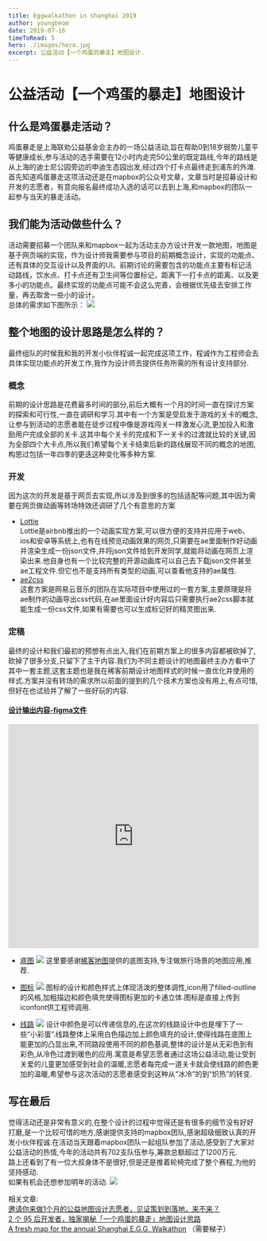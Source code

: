 ```yaml
---
title: Eggwalkathon in shanghai 2019
author: youngbeom
date: 2019-07-16
timeToRead: 5
hero: ./images/hero.jpg
excerpt: 公益活动【一个鸡蛋的暴走】地图设计.
---
```


# 公益活动【一个鸡蛋的暴走】地图设计

## 什么是鸡蛋暴走活动？
鸡蛋暴走是上海联劝公益基金会主办的一场公益活动,旨在帮助0到18岁弱势儿童平等健康成长,参与活动的选手需要在12小时内走完50公里的既定路线,今年的路线是从上海的迪士尼公园旁边的申迪生态园出发,经过四个打卡点最终走到浦东的外滩.    
首先知道鸡蛋暴走这项活动还是在mapbox的公众号文章，文章当时是招募设计和开发的志愿者，有意向报名最终成功入选的话可以去到上海,和mapbox的团队一起参与当天的暴走活动。

## 我们能为活动做些什么？
活动需要招募一个团队来和mapbox一起为活动主办方设计开发一款地图，地图是基于网页端的实现，作为设计师我需要参与项目的前期概念设计，实现的功能点、还有具体的交互设计以及界面的UI。前期讨论的需要包含的功能点主要有标记活动路线，饮水点、打卡点还有卫生间等位置标记，距离下一打卡点的距离、以及更多小的功能点。最终实现的功能点可能不会这么完善，会根据优先级去安排工作量，再去取舍一些小的设计。  
总体的需求如下图所示：
![](./images/Eggwalkathon-in-shanghai-2019-1.jpeg)

## 整个地图的设计思路是怎么样的？
最终组队的时候我和我的开发小伙伴程诚一起完成这项工作，程诚作为工程师会去具体实现功能点的开发工作,我作为设计师去提供任务所需的所有设计支持部分.
### 概念
前期的设计思路是花费最多时间的部分,前后大概有一个月的时间一直在探讨方案的探索和可行性,一直在调研和学习.其中有一个方案是受启发于游戏的关卡的概念,让参与到活动的志愿者能在徒步过程中像是游戏闯关一样激发心流,更加投入和激励用户完成全部的关卡.这其中每个关卡的完成和下一关卡的过渡就比较的关键,因为全部四个大卡点,所以我们希望每个关卡结束后新的路线展现不同的概念的地图,构思过包括一年四季的更迭这种变化等多种方案.
### 开发
因为这次的开发是基于网页去实现,所以涉及到很多的包括适配等问题,其中因为需要在网页做动画等转场特效还调研了几个有意思的方案
* [Lottie](https://lottiefiles.com/?page=1)  
Lottie是airbnb推出的一个动画实现方案,可以很方便的支持并应用于web、ios和安卓等系统上,也有在线预览动画效果的网页,只需要在ae里面制作好动画并渲染生成一份json文件,并将json文件给到开发同学,就能将动画在网页上渲染出来.他自身也有一个比较完整的开源动画库可以自己去下载json文件甚至ae工程文件.但它也不是支持所有类型的动画,可以查看他支持的ae属性.
* [ae2css](https://github.com/bigxixi/ae2css)  
这套方案是网易云音乐的团队在实际项目中使用过的一套方案,主要原理是将ae制作的动画导出css代码,在ae里面设计好内容后只需要执行ae2css脚本就能生成一份css文件,如果有需要也可以生成标记好的精灵图出来.
### 定稿
最终的设计和我们最初的预想有点出入,我们在前期方案上的很多内容都被砍掉了,砍掉了很多分支,只留下了主干内容.我们为不同主题设计的地图最终主办方看中了其中一套主题,这套主题也是我在稀客前期设计地图样式的时候一直优化并使用的样式.方案并没有转场的需求所以前面的提到的几个技术方案也没有用上,有点可惜,但好在也试验并了解了一些好玩的内容.  
#### [设计输出内容-figma文件](https://www.figma.com/file/ew3L0HNNOGtLR9mXDSccFC/EggWalkathon-style-1)

<p><iframe style="border: none;" src="https://www.figma.com/embed?embed_host=share&url=https%3A%2F%2Fwww.figma.com%2Ffile%2Few3L0HNNOGtLR9mXDSccFC%2FEggWalkathon-style-1%3Fnode-id%3D0%253A1" width="100%" height="450" allowfullscreen="allowfullscreen"></iframe> </p> 



* [底图](https://api.mapbox.com/styles/v1/youngbeom/cjtjoc0n41pxj1fqr8cq0l7od.html?fresh=true&title=true&access_token=pk.eyJ1IjoieW91bmdiZW9tIiwiYSI6ImNpc2ZxMXpvbTAxb2wzbm52cWI3d21xd3kifQ.-8V1Aipme2wTcp_9R95p7w#11.1/31.1903/121.5621)
![](./images/Eggwalkathon-in-shanghai-2019-2.png)
这里要感谢[稀客地图](http://app.ckditu.com)提供的底图支持,专注做旅行场景的地图应用,推荐.

* [图标](https://www.iconfont.cn/collections/detail?cid=18856)
![](./images/Eggwalkathon-in-shanghai-2019-3.jpeg)
图标的设计和颜色样式上体现活泼的整体调性,icon用了filled-outline的风格,加粗描边和颜色填充使得图标更加的卡通立体.图标是直接上传到iconfont供工程师调用.

* [线路](https://docs.mapbox.com/mapbox-gl-js/example/line-gradient/)
![](./images/Eggwalkathon-in-shanghai-2019-4.png)
设计中颜色是可以传递信息的,在这次的线路设计中也是埋下了一些“小彩蛋”.线路整体上采用白色描边加上颜色填充的设计,使得线路在底图上能更加的凸显出来,不同路段使用不同的颜色基调,整体的设计是从无彩色到有彩色,从冷色过渡到暖色的应用.寓意是希望志愿者通过这场公益活动,能让受到关爱的儿童更加感受到社会的温暖,志愿者每完成一道关卡就会使线路的颜色更加的温暖,希望参与这次活动的志愿者感受到这种从“冰冷”的到“炽热”的转变.

## 写在最后
觉得活动还是非常有意义的,在整个设计的过程中觉得还是有很多的细节没有好好打磨,是一个比较可惜的地方,感谢提供支持的mapbox团队,感谢超级细致认真的开发小伙伴程诚.在活动当天跟着mapbox团队一起组队参加了活动,感受到了大家对公益活动的热情,今年的活动共有702支队伍参与,筹款总额超过了1200万元.  
路上还看到了有一位大叔身体不是很好,但是还是推着轮椅完成了整个赛程,为他的坚持感动.    
如果有机会还想参加明年的活动.
![](./images/Eggwalkathon-in-shanghai-2019-5.jpg)

相关文章:  
[邀请你来做1个月的公益地图设计志愿者，见证策划到落地，来不来？](https://mp.weixin.qq.com/s/4BJs9jqF52FL3aOZNuAVyA)  
[2 个 95 后开发者，独家揭秘「一个鸡蛋的暴走」地图设计思路](https://mp.weixin.qq.com/s/t6ja1RxFiEiHfakxV_EuOQ)  
 [A fresh map for the annual Shanghai E.G.G. Walkathon](https://blog.mapbox.com/a-fresh-map-for-the-annual-shanghai-e-g-g-walkathon-f19be28023d4) （需要梯子）
